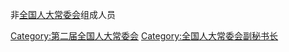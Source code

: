 非[[全国人大常委会|全国人大常委会]]组成人员

[[Category:第二届全国人大常委会|Category:第二届全国人大常委会]]
[[Category:全国人大常委会副秘书长|Category:全国人大常委会副秘书长]]